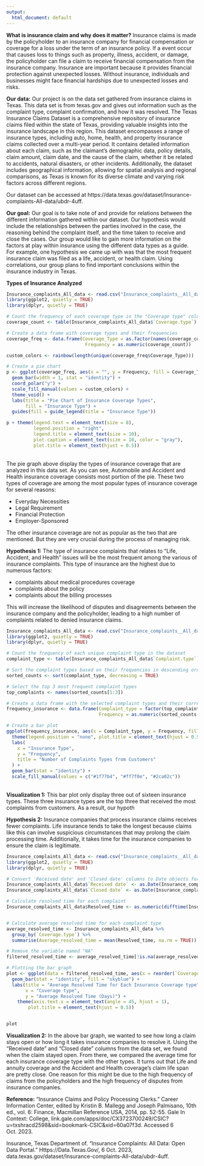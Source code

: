 ```yaml
---
output:
  html_document: default
---
```

**What is insurance claim and why does it matter?**
Insurance claims is made by the policyholder to an insurance company for financial compensation or coverage for a loss under the term of an insurance policy. If a event occur that causes loss to things such as property, illness, accident, or damage, the policyholder can file a claim to receive financial compensation from the insurance company. Insurance are important because it provides financial protection against unexpected losses. Without insurance, individuals and businesses might face financial hardships due to unexpected losses and risks. 

**Our data:**
Our project is on the data set gathered from insurance claims in Texas. This data set is from texas.gov and gives out information such as the complaint type, complaint confirmation, and how it was resolved. The Texas Insurance Claims Dataset is a comprehensive repository of insurance claims filed within the state of Texas, providing valuable insights into the insurance landscape in this region. This dataset encompasses a range of insurance types, including auto, home, health, and property insurance claims collected over a multi-year period. It contains detailed information about each claim, such as the claimant's demographic data, policy details, claim amount, claim date, and the cause of the claim, whether it be related to accidents, natural disasters, or other incidents. Additionally, the dataset includes geographical information, allowing for spatial analysis and regional comparisons, as Texas is known for its diverse climate and varying risk factors across different regions.

Our dataset can be accessed at https://data.texas.gov/dataset/Insurance-complaints-All-data/ubdr-4uff.

**Our goal:**
Our goal is to take note of and provide for relations between the different information gathered within our dataset. Our hypothesis would include the relationships between the parties involved in the case, the reasoning behind the complaint itself, and the time taken to receive and close the cases. Our group would like to gain more information on the factors at play within insurance using the different data types as a guide. For example, one hypothesis we came up with was that the most frequent insurance claim was filed as a life, accident, or health claim. Using correlations, our group plans to find important conclusions within the insurance industry in Texas.


**Types of Insurance Analyzed**
``` r
Insurance_complaints_All_data <- read.csv("Insurance_complaints__All_data.csv")
library(ggplot2, quietly = TRUE)
library(dplyr, quietly = TRUE)

# Count the frequency of each coverage type in the "Coverage type" column
coverage_count <- table(Insurance_complaints_All_data$`Coverage.type`)

# Create a data frame with coverage types and their frequencies
coverage_freq <- data.frame(Coverage_Type = as.factor(names(coverage_count)),
                             Frequency = as.numeric(coverage_count))

custom_colors <- rainbow(length(unique(coverage_freq$Coverage_Type)))

# Create a pie chart 
p <- ggplot(coverage_freq, aes(x = "", y = Frequency, fill = Coverage_Type)) +
  geom_bar(width = 1, stat = "identity") +
  coord_polar("y") +
  scale_fill_manual(values = custom_colors) +
  theme_void() +
  labs(title = "Pie Chart of Insurance Coverage Types",
       fill = "Insurance Type") +
  guides(fill = guide_legend(title = "Insurance Type"))

p + theme(legend.text = element_text(size = 8),
          legend.position = "right",
          legend.title = element_text(size = 10),
          plot.caption = element_text(size = 10, color = "gray"),
          plot.title = element_text(hjust = 0.5)) 

```
<br> The pie graph above display the types of insurance coverage that are analyzed in this data set. As you can see, Automobile and Accident and Health insurance coverage consists most portion of the pie. These two types of coverage are among the most popular types of insurance coverage for several reasons:

-   Everyday Necessities
-   Legal Requirement
-   Financial Protection
-   Employer-Sponsored

The other insurance coverage are not as popular as the two that are mentioned. But they are very crucial during the process of managing risk. 



**Hypothesis 1:**
The type of insurance complaints that relates to "Life, Accident, and Health" issues will be the most frequent among the various of insurance complaints. This type of insurance are the highest due to numerous factors:

-   complaints about medical procedures coverage
-   complaints about the policy
-   complaints about the billing processes

This will increase the likelihood of disputes and disagreements between the insurance company and the policyholder, leading to a high number of complaints related to denied insurance claims. 

```r
Insurance_complaints_All_data <- read.csv("Insurance_complaints__All_data.csv")
library(ggplot2, quietly = TRUE)
library(dplyr, quietly = TRUE)

# Count the frequency of each unique complaint type in the dataset
complaint_type <- table(Insurance_complaints_All_data$`Complaint.type`)

# Sort the complaint types based on their frequencies in descending order
sorted_counts <- sort(complaint_type, decreasing = TRUE)

# Select the top 3 most frequent complaint types
top_complaints <- names(sorted_counts[1:3])

# Create a data frame with the selected complaint types and their corresponding frequencies
frequency_insurance <- data.frame(Complaint_type = factor(top_complaints),
                                  Frequency = as.numeric(sorted_counts[1:3]))

# Create a bar plot
ggplot(frequency_insurance, aes(x = Complaint_type, y = Frequency, fill = Complaint_type)) +
  theme(legend.position = "none", plot.title = element_text(hjust = 0.5)) + 
  labs(
    x = "Insurance Type",
    y = "Frequency",
    title = "Number of Complaints Types from Customers"
  ) + 
  geom_bar(stat = "identity") +
  scale_fill_manual(values = c("#1f77b4", "#ff7f0e", "#2ca02c"))

```
<br> **Visualization 1:** This bar plot only display three out of sixteen insurance types. These three insurance types are the top three that received the most complaints from customers. As a result, our hypoth


**Hypothesis 2:** Insurance companies that process insurance claims receives fewer complaints. Life insurance tends to take the longest because claims like this can involve suspicious circumstances that may prolong the claim processing time. Additionally, it takes time for the insurance companies to ensure the claim is legitimate. 

```r
Insurance_complaints_All_data <- read.csv("Insurance_complaints__All_data.csv")
library(ggplot2, quietly = TRUE)
library(dplyr, quietly = TRUE)

# Convert 'Received date' and 'Closed date' columns to Date objects for average time calculation
Insurance_complaints_All_data$`Received date` <- as.Date(Insurance_complaints_All_data$`Received.date`, format = "%m/%d/%Y")
Insurance_complaints_All_data$`Closed date` <- as.Date(Insurance_complaints_All_data$`Closed.date`, format = "%m/%d/%Y")

# Calculate resolved time for each complaint
Insurance_complaints_All_data$Resolved_time <- as.numeric(difftime(Insurance_complaints_All_data$`Closed date`, Insurance_complaints_All_data$`Received date`, units = "days"))


# Calculate average resolved time for each complaint type
average_resolved_time <- Insurance_complaints_All_data %>%
  group_by(`Coverage.type`) %>%
  summarise(Average_resolved_time = mean(Resolved_time, na.rm = TRUE))

# Remove the variable named "NA" 
filtered_resolved_time <- average_resolved_time[!is.na(average_resolved_time$`Coverage.type`), ]

# Plotting the bar graph
plot <- ggplot(data = filtered_resolved_time, aes(x = reorder(`Coverage.type`, Average_resolved_time), y = Average_resolved_time)) +
  geom_bar(stat = "identity", fill = "skyblue") +
  labs(title = "Average Resolved Time for Each Insurance Coverage type",
       x = "Coverage type",
       y = "Average Resolved Time (Days)") +
    theme(axis.text.x = element_text(angle = 45, hjust = 1),
        plot.title = element_text(hjust = 0.5)) 


plot
```

**Visualization 2:** In the above bar graph, we wanted to see how long a claim stays open or how long it takes insurance companies to resolve it. Using the "Received date" and "Closed date" columns from the data set, we found when the claim stayed open. From there, we compared the average time for each insurance coverage type with the other types. It turns out that Life and annuity coverage and the Accident and Health coverage's claim life span are pretty close. One reason for this might be due to the high frequency of claims from the policyholders and the high frequency of disputes from insurance companies.

**Reference:**
"Insurance Claims and Policy Processing Clerks." Career Information Center, edited by Kristin B. Mallegg and Joseph Palmisano, 10th ed., vol. 6: Finance, Macmillan Reference USA, 2014, pp. 52-55. Gale In Context: College, link.gale.com/apps/doc/CX3723700249/CSIC?u=txshracd2598&sid=bookmark-CSIC&xid=60a07f3d. Accessed 6 Oct. 2023.

Insurance, Texas Department of. “Insurance Complaints: All Data: Open Data Portal.” Https://Data.Texas.Gov/, 6 Oct. 2023, data.texas.gov/dataset/Insurance-complaints-All-data/ubdr-4uff. 
